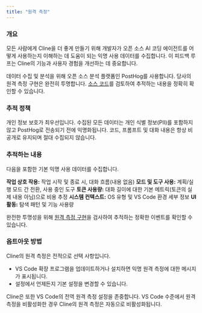 ```yaml
---
title: "원격 측정"
---
```


### 개요

모든 사람에게 Cline을 더 좋게 만들기 위해 개발자가 오픈 소스 AI 코딩 에이전트를 어떻게 사용하는지 이해하는 데 도움이 되는 익명 사용 데이터를 수집합니다. 이 피드백 루프는 Cline의 기능과 사용자 경험을 개선하는 데 중요합니다.

데이터 수집 및 분석을 위해 오픈 소스 분석 플랫폼인 PostHog를 사용합니다. 당사의 원격 측정 구현은 완전히 투명합니다. [소스 코드](https://github.com/cline/cline/blob/main/src/services/telemetry/TelemetryService.ts)를 검토하여 추적하는 내용을 정확히 확인할 수 있습니다.

### 추적 정책

개인 정보 보호가 최우선입니다. 수집된 모든 데이터는 개인 식별 정보(PII)를 포함하지 않고 PostHog로 전송되기 전에 익명화됩니다. 코드, 프롬프트 및 대화 내용은 항상 비공개로 유지되며 절대 수집되지 않습니다.

### 추적하는 내용

다음을 포함한 기본 익명 사용 데이터를 수집합니다.

**작업 상호 작용:** 작업 시작 및 종료 시, 대화 흐름(내용 없음)
**모드 및 도구 사용:** 계획/실행 모드 간 전환, 사용 중인 도구
**토큰 사용량:** 대화 길이에 대한 기본 메트릭(토큰의 실제 내용 아님)으로 비용 추정
**시스템 컨텍스트:** OS 유형 및 VS Code 환경 세부 정보
**UI 활동:** 탐색 패턴 및 기능 사용량

완전한 투명성을 위해 [원격 측정 구현](https://github.com/cline/cline/blob/main/src/services/telemetry/TelemetryService.ts)을 검사하여 추적하는 정확한 이벤트를 확인할 수 있습니다.

### 옵트아웃 방법

Cline의 원격 측정은 전적으로 선택 사항입니다.

-   VS Code 확장 프로그램을 업데이트하거나 설치하면 익명 원격 측정에 대한 메시지가 표시됩니다.
-   설정에서 언제든지 기본 설정을 변경할 수 있습니다.

Cline은 또한 VS Code의 전역 원격 측정 설정을 존중합니다. VS Code 수준에서 원격 측정을 비활성화한 경우 Cline의 원격 측정은 자동으로 비활성화됩니다.
